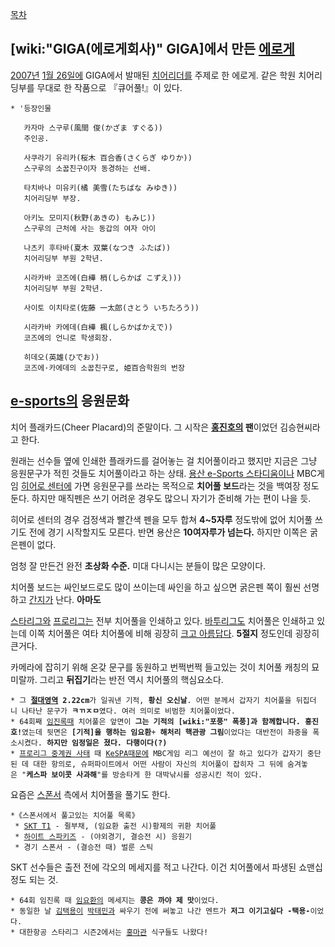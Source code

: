 [[목차]]

== [wiki:"GIGA(에로게회사)" GIGA]에서 만든 [[에로게]] ==

[[2007년]] [[1월 26일]]에 GIGA에서 발매된 [[치어리더]]를 주제로 한 에로게. 같은 학원 치어리딩부를 무대로 한 작품으로 『큐어풀!』이 있다.

 * '등장인물

    카자마 스구루(風間 俊(かざま すぐる))
    주인공.

    사쿠라기 유리카(桜木 百合香(さくらぎ ゆりか))
    스구루의 소꿉친구이자 동경하는 선배.

    타치바나 미유키(橘 美雪(たちばな みゆき))
    치어리딩부 부장.

    아키노 모미지(秋野(あきの) もみじ))
    스구루의 근처에 사는 동갑의 여자 아이

    나츠키 후타바(夏木 双葉(なつき ふたば))
    치어리딩부 부원 2학년.

    시라카바 코즈에(白樺 梢(しらかば こずえ)))
    치어리딩부 부원 2학년.

    사이토 이치타로(佐藤 一太郎(さとう いちたろう))

    시라카바 카에데(白樺 楓(しらかばかえで))
    코즈에의 언니로 학생회장.

    히데오(英雄(ひでお))
    코즈에·카에데의 소꿉친구로, 姫百合학원의 번장

== [[e-sports]]의 응원문화 ==
치어 플래카드(Cheer Placard)의 준말이다.
그 시작은 '''[[홍진호]]의 팬'''이었던 김승현씨라고 한다.

원래는 선수들 옆에 인쇄한 플래카드를 걸어놓는 걸 치어풀이라고 했지만 지금은 그냥 응원문구가 적힌 것들도 치어풀이라고 하는 상태. [[용산 e-Sports 스타디움]]이나 MBC게임 [[히어로 센터]]에 가면 응원문구를 쓰라는 목적으로 '''치어풀 보드'''라는 것을 백여장 정도 둔다. 하지만 매직펜은 쓰기 어려운 경우도 많으니 자기가 준비해 가는 편이 나을 듯.

히어로 센터의 경우 검정색과 빨간색 펜을 모두 합쳐 '''4~5자루''' 정도밖에 없어 치어풀 쓰기도 전에 경기 시작할지도 모른다. 반면 용산은 '''10여자루가 넘는다.''' 하지만 이쪽은 굵은펜이 없다. 

엄청 잘 만든건 완전 '''초상화 수준.''' 미대 다니시는 분들이 많은 모양이다.

치어풀 보드는 싸인보드로도 많이 쓰이는데 싸인을 하고 싶으면 굵은펜 쪽이 훨씬 선명하고 [[간지]]가 난다. '''아마도'''

[[스타리그]]와 [[프로리그]]는 전부 치어풀을 인쇄하고 있다. [[바투]]리그도 치어풀은 인쇄하고 있는데 이쪽 치어풀은 여타 치어풀에 비해 굉장히 [[크고 아름답다]]. '''5절지''' 정도인데 굉장히 큰거다.

카메라에 잡히기 위해 온갖 문구를 동원하고 번쩍번쩍 들고있는 것이 치어풀 캐칭의 묘미랄까. 그리고 '''뒤집기'''라는 반전 역시 치어풀의 핵심요소다.

 * 그 '''[[절대영역]] 2.22cm'''가 일궈낸 기적, '''황신 오신날'''. 어떤 분께서 갑자기 치어풀을 뒤집더니 나타난 문구가 '''ㅋㄲㅈㅁ'''였다. 여러 의미로 비범한 치어풀이었다.
 * 64회째 [[임진록]]때 치어풀은 앞면이 '''그는 기적의 [wiki:"포풍" 폭풍]과 함께합니다. 홍진호!'''였는데 뒷면은 '''[기적]을 행하는 임요환'''+ '''해처리 핵관광 그림'''이었다는 대반전이 좌중을 폭소시켰다. '''하지만 임정일은 졌다. 다행이다(?)'''
 * [[프로리그 중계권 사태]] 때 [[KeSPA]]때문에 MBC게임 리그 예선이 잘 하고 있다가 갑자기 중단된 데 대한 항의로, 슈퍼파이트에서 어떤 사람이 자신의 치어풀이 잡히자 그 뒤에 숨겨놓은 "'''케스파 보이콧 사과해'''"를 방송타게 한 대박낚시를 성공시킨 적이 있다.


요즘은 [[스폰서]] 측에서 치어풀을 풀기도 한다.

 *《스폰서에서 풀고있는 치어풀 목록》
  * [[SKT T1]] - 쥘부채, (임요환 출전 시)황제의 귀환 치어풀
  * [[하이트 스파키즈]] - (야외경기, 결승전 시) 응원기
  * 경기 스폰서 - (결승전 때) 벌룬 스틱

SKT 선수들은 출전 전에 각오의 메세지를 적고 나간다. 이건 치어풀에서 파생된 쇼맨십 정도 되는 것.

 * 64회 임진록 때 [[임요환]]의 메세지는 '''콩은 까야 제 맛'''이었다.
 * 동일한 날 [[김택용]]이 [[박태민]]과 싸우기 전에 써놓고 나간 멘트가 '''저그 이기고싶다 -택용-'''이었다.
 * 대한항공 스타리그 시즌2에서는 [[홍마관]] 식구들도 나왔다!
